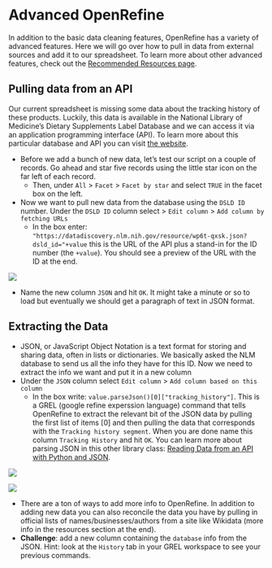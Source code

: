 # Advanced OpenRefine

In addition to the basic data cleaning features, OpenRefine has a variety of advanced features. Here we will go over how to pull in data from external sources and add it to our spreadsheet. To learn more about other advanced features, check out the [Recommended Resources page](https://arieldeardorff.github.io/OpenRefineWorkshop/recommended-resources-and-tutorials.html).

## Pulling data from an API

Our current spreadsheet is missing some data about the tracking history of these products. Luckily, this data is available in the National Library of Medicine's Dietary Supplements Label Database and we can access it via an application programming interface (API). To learn more about this particular database and API you can visit [the website](https://datadiscovery.nlm.nih.gov/Drugs-and-Supplements/Dietary-Supplements-Label-Database-DSLD-Product-In/wp6t-qxsk). 

- Before we add a bunch of new data, let’s test our script on a couple of records. Go ahead and star five records using the little star icon on the far left of each record. 
    + Then, under `All` > `Facet` > `Facet by star` and select `TRUE` in the facet box on the left.
- Now we want to pull new data from the database using the `DSLD ID` number. Under the `DSLD ID` column select > `Edit column` > `Add column by fetching URLs`
    + In the box enter: `"https://datadiscovery.nlm.nih.gov/resource/wp6t-qxsk.json?dsld_id="+value` this is the URL of the API plus a stand-in for the ID number (the `+value`). You should see a preview of the URL with the ID at the end.
 
![](images/OpenRefine_API.png)    
    
- Name the new column `JSON` and hit `OK`. It might take a minute or so to load but eventually we should get a paragraph of text in JSON format. 


## Extracting the Data

- JSON, or JavaScript Object Notation is a text format for storing and sharing data, often in lists or dictionaries. We basically asked the NLM database to send us all the info they have for this ID. Now we need to extract the info we want and put it in a new column
- Under the `JSON` column select `Edit column` > `Add column based on this column`
    + In the box write: `value.parseJson()[0]["tracking_history"]`. This is a GREL (google refine experssion language) command that tells OpenRefine to extract the relevant bit of the JSON data by pulling the first list of items [0] and then pulling the data that corresponds with the `Tracking history segment`. When you are done name this column `Tracking History` and hit `OK`. You can learn more about parsing JSON in this other library class: [Reading Data from an API with Python and JSON](https://courses.ucsf.edu/course/view.php?id=5247).
    
![](images/OpenRefine_ParseJSON.png)


![](images/OpenRefine_FinalResult.png)
    
- There are a ton of ways to add more info to OpenRefine. In addition to adding new data you can also reconcile the data you have by pulling in official lists of names/businesses/authors from a site like Wikidata (more info in the resources section at the end).
- **Challenge**: add a new column containing the `database` info from the JSON. Hint: look at the `History` tab in your GREL workspace to see your previous commands.
